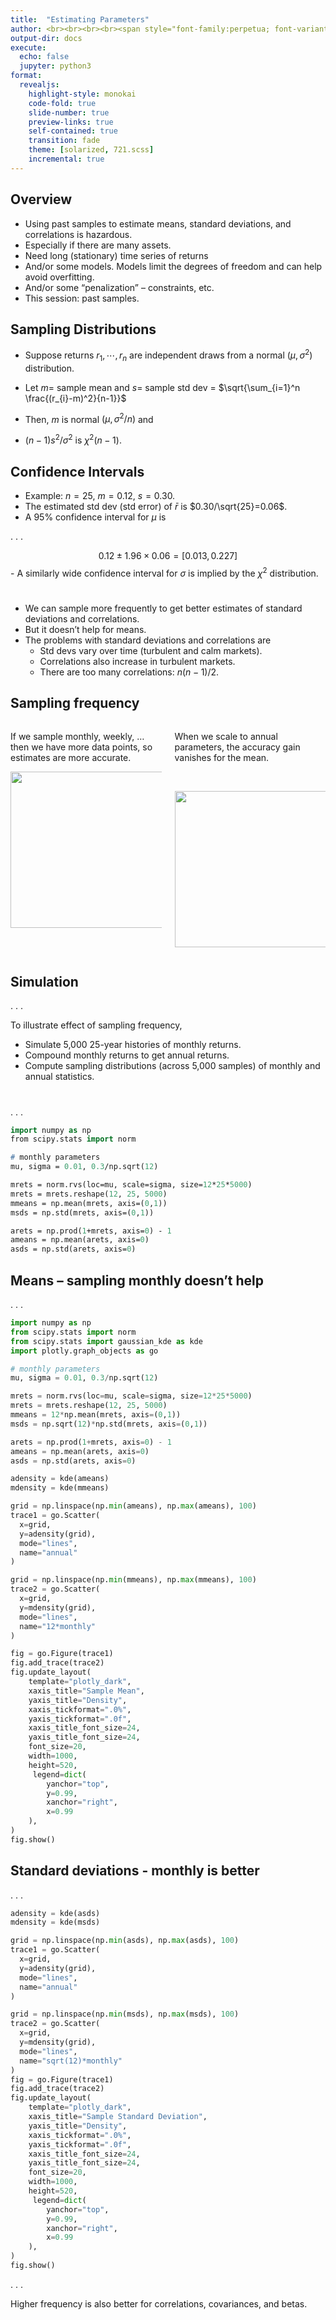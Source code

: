```yaml
---
title:  "Estimating Parameters"
author: <br><br><br><br><span style="font-family:perpetua; font-variant:small-caps; color:#606060;">Kerry Back</span><br><br><img src="RiceBusiness-transparent-logo-sm.png"  height=80>
output-dir: docs
execute:
  echo: false
  jupyter: python3
format: 
  revealjs:
    highlight-style: monokai
    code-fold: true
    slide-number: true
    preview-links: true
    self-contained: true
    transition: fade
    theme: [solarized, 721.scss]
    incremental: true
---
```


## Overview

- Using past samples to estimate means, standard deviations, and correlations is hazardous.
- Especially if there are many assets.
- Need long (stationary) time series of returns
- And/or some models.  Models limit the degrees of freedom and can help avoid overfitting.
- And/or some "penalization" -- constraints, etc.
- This session: past samples.



## Sampling Distributions

- Suppose returns $r_{1},\cdots,r_{n}$ are independent draws from a normal $(\mu,\sigma^2)$ distribution. 

- Let $m =$ sample mean and 
$s =$ sample std dev = $\sqrt{\sum_{i=1}^n \frac{(r_{i}-m)^2}{n-1}}$ 

- Then, $m$ is normal $(\mu,\sigma^2/n)$ and 
- $(n-1)s^2/\sigma^2$ is $\chi^2(n-1)$.


## Confidence Intervals

- Example: $n=25$, $m=0.12$, $s=0.30$.
- The estimated std dev (std error) of $\bar{r}$ is $0.30/\sqrt{25}=0.06$.
- A $95\%$ confidence interval for $\mu$ is 

. . .

$$0.12 ± 1.96 \times 0.06 = [0.013,0.227]$$
- A similarly wide confidence interval for $\sigma$ is implied by the $\chi^2$ distribution. 

#

- We can sample more frequently to get better estimates of standard deviations and correlations.
- But it doesn't help for means.
- The problems with standard deviations and correlations are
  - Std devs vary over time (turbulent and calm markets).
  - Correlations also increase in turbulent markets.
  - There are too many correlations: $n(n-1)/2$.

## Sampling frequency

:::: {.columns}

::: {.column width="50%"}

::: {.fragment}
If we sample monthly, weekly, $\ldots$ then we have more data points, so estimates are more accurate.
:::

::: {.fragment}
<p align=center> <img src="images/pay-3456736_1920.jpg" height=250 width=400></p>
:::

:::
::: {.column width="50%"}

::: {.fragment}
When we scale to annual parameters, the accuracy gain vanishes for the mean.
:::

<br>

::: {.fragment}
<p align=center> <img src="images/pay-3456722_1920.jpg" height=250 width=400></p>
:::
:::
::::


## Simulation 

. . .

To illustrate effect of sampling frequency,

- Simulate 5,000 25-year histories of monthly returns. 
- Compound monthly returns to get annual returns.
- Compute sampling distributions (across 5,000 samples) of monthly and annual statistics.

#
. . .

``` .p
import numpy as np
from scipy.stats import norm

# monthly parameters
mu, sigma = 0.01, 0.3/np.sqrt(12)  

mrets = norm.rvs(loc=mu, scale=sigma, size=12*25*5000)
mrets = mrets.reshape(12, 25, 5000)
mmeans = np.mean(mrets, axis=(0,1))
msds = np.std(mrets, axis=(0,1))

arets = np.prod(1+mrets, axis=0) - 1
ameans = np.mean(arets, axis=0)
asds = np.std(arets, axis=0)
```

## Means -- sampling monthly doesn't help

. . .


```python
import numpy as np
from scipy.stats import norm
from scipy.stats import gaussian_kde as kde
import plotly.graph_objects as go

# monthly parameters
mu, sigma = 0.01, 0.3/np.sqrt(12)  

mrets = norm.rvs(loc=mu, scale=sigma, size=12*25*5000)
mrets = mrets.reshape(12, 25, 5000)
mmeans = 12*np.mean(mrets, axis=(0,1))
msds = np.sqrt(12)*np.std(mrets, axis=(0,1))

arets = np.prod(1+mrets, axis=0) - 1
ameans = np.mean(arets, axis=0)
asds = np.std(arets, axis=0)

adensity = kde(ameans)
mdensity = kde(mmeans)

grid = np.linspace(np.min(ameans), np.max(ameans), 100)
trace1 = go.Scatter(
  x=grid,
  y=adensity(grid),
  mode="lines",
  name="annual"
)

grid = np.linspace(np.min(mmeans), np.max(mmeans), 100)
trace2 = go.Scatter(
  x=grid,
  y=mdensity(grid),
  mode="lines",
  name="12*monthly"
)

fig = go.Figure(trace1)
fig.add_trace(trace2)
fig.update_layout(
    template="plotly_dark",
    xaxis_title="Sample Mean",
    yaxis_title="Density",
    xaxis_tickformat=".0%",
    yaxis_tickformat=".0f",
    xaxis_title_font_size=24,
    yaxis_title_font_size=24,
    font_size=20,
    width=1000,
    height=520,
     legend=dict(
        yanchor="top", 
        y=0.99, 
        xanchor="right", 
        x=0.99
    ),
)
fig.show()

```

## Standard deviations - monthly is better

. . .

```python
adensity = kde(asds)
mdensity = kde(msds)

grid = np.linspace(np.min(asds), np.max(asds), 100)
trace1 = go.Scatter(
  x=grid,
  y=adensity(grid),
  mode="lines",
  name="annual"
)

grid = np.linspace(np.min(msds), np.max(msds), 100)
trace2 = go.Scatter(
  x=grid,
  y=mdensity(grid),
  mode="lines",
  name="sqrt(12)*monthly"
)
fig = go.Figure(trace1)
fig.add_trace(trace2)
fig.update_layout(
    template="plotly_dark",
    xaxis_title="Sample Standard Deviation",
    yaxis_title="Density",
    xaxis_tickformat=".0%",
    yaxis_tickformat=".0f",
    xaxis_title_font_size=24,
    yaxis_title_font_size=24,
    font_size=20,
    width=1000,
    height=520,
     legend=dict(
        yanchor="top", 
        y=0.99, 
        xanchor="right", 
        x=0.99
    ),
)
fig.show()

```

. . .

Higher frequency is also better for correlations, covariances, and betas.